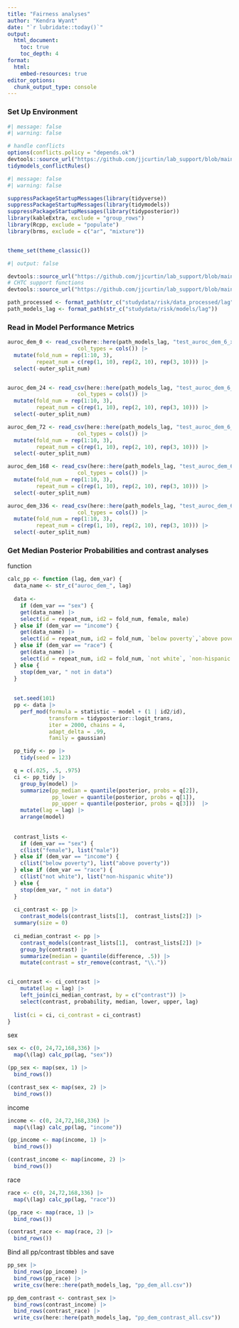 ```yaml
---
title: "Fairness analyses"
author: "Kendra Wyant"
date: "`r lubridate::today()`"
output: 
  html_document:
    toc: true 
    toc_depth: 4
format:
  html:
    embed-resources: true
editor_options: 
  chunk_output_type: console
---
```


### Set Up Environment


```r
#| message: false
#| warning: false

# handle conflicts
options(conflicts.policy = "depends.ok")
devtools::source_url("https://github.com/jjcurtin/lab_support/blob/main/fun_ml.R?raw=true")
tidymodels_conflictRules()
```


```r
#| message: false
#| warning: false

suppressPackageStartupMessages(library(tidyverse))
suppressPackageStartupMessages(library(tidymodels))
suppressPackageStartupMessages(library(tidyposterior))
library(kableExtra, exclude = "group_rows")
library(Rcpp, exclude = "populate")
library(brms, exclude = c("ar", "mixture"))


theme_set(theme_classic()) 
```


```r
#| output: false

devtools::source_url("https://github.com/jjcurtin/lab_support/blob/main/format_path.R?raw=true")
# CHTC support functions
devtools::source_url("https://github.com/jjcurtin/lab_support/blob/main/chtc/static_files/fun_chtc.R?raw=true")
```

```r
path_processed <- format_path(str_c("studydata/risk/data_processed/lag"))
path_models_lag <- format_path(str_c("studydata/risk/models/lag"))
```


### Read in Model Performance Metrics

```r
auroc_dem_0 <- read_csv(here::here(path_models_lag, "test_auroc_dem_6_x_5_1week_0_v1_nested.csv"),
                      col_types = cols()) |> 
  mutate(fold_num = rep(1:10, 3),
         repeat_num = c(rep(1, 10), rep(2, 10), rep(3, 10))) |> 
  select(-outer_split_num)


auroc_dem_24 <- read_csv(here::here(path_models_lag, "test_auroc_dem_6_x_5_1week_24_v1_nested.csv"),
                      col_types = cols()) |> 
  mutate(fold_num = rep(1:10, 3),
         repeat_num = c(rep(1, 10), rep(2, 10), rep(3, 10))) |> 
  select(-outer_split_num)

auroc_dem_72 <- read_csv(here::here(path_models_lag, "test_auroc_dem_6_x_5_1week_72_v1_nested.csv"),
                      col_types = cols()) |> 
  mutate(fold_num = rep(1:10, 3),
         repeat_num = c(rep(1, 10), rep(2, 10), rep(3, 10))) |> 
  select(-outer_split_num)

auroc_dem_168 <- read_csv(here::here(path_models_lag, "test_auroc_dem_6_x_5_1week_168_v1_nested.csv"),
                      col_types = cols()) |> 
  mutate(fold_num = rep(1:10, 3),
         repeat_num = c(rep(1, 10), rep(2, 10), rep(3, 10))) |> 
  select(-outer_split_num)

auroc_dem_336 <- read_csv(here::here(path_models_lag, "test_auroc_dem_6_x_5_1week_336_v1_nested.csv"),
                      col_types = cols()) |> 
  mutate(fold_num = rep(1:10, 3),
         repeat_num = c(rep(1, 10), rep(2, 10), rep(3, 10))) |> 
  select(-outer_split_num)
```


### Get Median Posterior Probabilities and contrast analyses

function
```r
calc_pp <- function (lag, dem_var) {
  data_name <- str_c("auroc_dem_", lag)
  
  data <- 
    if (dem_var == "sex") {
    get(data_name) |> 
    select(id = repeat_num, id2 = fold_num, female, male)
  } else if (dem_var == "income") {
    get(data_name) |> 
    select(id = repeat_num, id2 = fold_num, `below poverty`,`above poverty`)
  } else if (dem_var == "race") {
    get(data_name) |> 
    select(id = repeat_num, id2 = fold_num, `not white`, `non-hispanic white` = white)
  } else {
    stop(dem_var, " not in data")
  }
  
  
  set.seed(101)
  pp <- data |> 
    perf_mod(formula = statistic ~ model + (1 | id2/id),
             transform = tidyposterior::logit_trans,  
             iter = 2000, chains = 4,  
             adapt_delta = .99,
             family = gaussian) 

  pp_tidy <- pp |> 
    tidy(seed = 123)

  q = c(.025, .5, .975)
  ci <- pp_tidy |> 
    group_by(model) |> 
    summarize(pp_median = quantile(posterior, probs = q[2]),
              pp_lower = quantile(posterior, probs = q[1]), 
              pp_upper = quantile(posterior, probs = q[3]))  |> 
    mutate(lag = lag) |> 
    arrange(model)
  
  
  contrast_lists <- 
    if (dem_var == "sex") {
    c(list("female"), list("male"))
  } else if (dem_var == "income") {
    c(list("below poverty"), list("above poverty"))
  } else if (dem_var == "race") {
    c(list("not white"), list("non-hispanic white"))
  } else {
    stop(dem_var, " not in data")
  }
      
  ci_contrast <- pp |>
    contrast_models(contrast_lists[1],  contrast_lists[2]) |> 
  summary(size = 0) 
  
  ci_median_contrast <- pp |> 
    contrast_models(contrast_lists[1],  contrast_lists[2]) |>  
    group_by(contrast) |> 
    summarize(median = quantile(difference, .5)) |> 
    mutate(contrast = str_remove(contrast, "\\."))


ci_contrast <- ci_contrast |> 
    mutate(lag = lag) |> 
    left_join(ci_median_contrast, by = c("contrast")) |> 
    select(contrast, probability, median, lower, upper, lag) 
  
  list(ci = ci, ci_contrast = ci_contrast)
}
```

sex
```r
sex <- c(0, 24,72,168,336) |> 
  map(\(lag) calc_pp(lag, "sex")) 

(pp_sex <- map(sex, 1) |> 
  bind_rows())

(contrast_sex <- map(sex, 2) |> 
  bind_rows())
```

income
```r
income <- c(0, 24,72,168,336) |> 
  map(\(lag) calc_pp(lag, "income")) 

(pp_income <- map(income, 1) |> 
  bind_rows())

(contrast_income <- map(income, 2) |> 
  bind_rows())
```

race
```r
race <- c(0, 24,72,168,336) |> 
  map(\(lag) calc_pp(lag, "race")) 

(pp_race <- map(race, 1) |> 
  bind_rows())

(contrast_race <- map(race, 2) |> 
  bind_rows())
```


Bind all pp/contrast tibbles and save
```r
pp_sex |> 
  bind_rows(pp_income) |> 
  bind_rows(pp_race) |> 
  write_csv(here::here(path_models_lag, "pp_dem_all.csv"))

pp_dem_contrast <- contrast_sex |> 
  bind_rows(contrast_income) |> 
  bind_rows(contrast_race) |> 
  write_csv(here::here(path_models_lag, "pp_dem_contrast_all.csv"))
```


